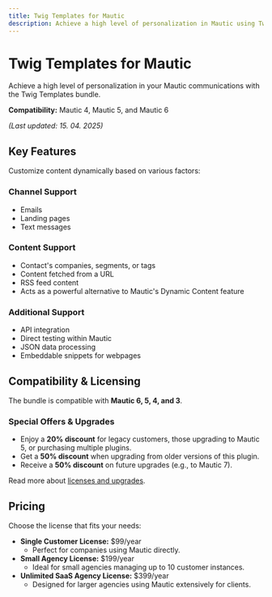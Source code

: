 ```yaml
---
title: Twig Templates for Mautic
description: Achieve a high level of personalization in Mautic using Twig Templates. Compatible with Mautic 4, 5, and 6.
---
```


# Twig Templates for Mautic

Achieve a high level of personalization in your Mautic communications with the Twig Templates bundle.

**Compatibility:** Mautic 4, Mautic 5, and Mautic 6

*(Last updated: 15. 04. 2025)*

## Key Features

Customize content dynamically based on various factors:

### Channel Support
*   Emails
*   Landing pages
*   Text messages

### Content Support
*   Contact's companies, segments, or tags
*   Content fetched from a URL
*   RSS feed content
*   Acts as a powerful alternative to Mautic's Dynamic Content feature

### Additional Support
*   API integration
*   Direct testing within Mautic
*   JSON data processing
*   Embeddable snippets for webpages

## Compatibility & Licensing

The bundle is compatible with **Mautic 6, 5, 4, and 3**.

### Special Offers & Upgrades
*   Enjoy a **20% discount** for legacy customers, those upgrading to Mautic 5, or purchasing multiple plugins.
*   Get a **50% discount** when upgrading from older versions of this plugin.
*   Receive a **50% discount** on future upgrades (e.g., to Mautic 7).

Read more about [licenses and upgrades](https://www.mtcextendee.com/licenses/).

## Pricing

Choose the license that fits your needs:

*   **Single Customer License:** $99/year
    *   Perfect for companies using Mautic directly.
*   **Small Agency License:** $199/year
    *   Ideal for small agencies managing up to 10 customer instances.
*   **Unlimited SaaS Agency License:** $399/year
    *   Designed for larger agencies using Mautic extensively for clients.
